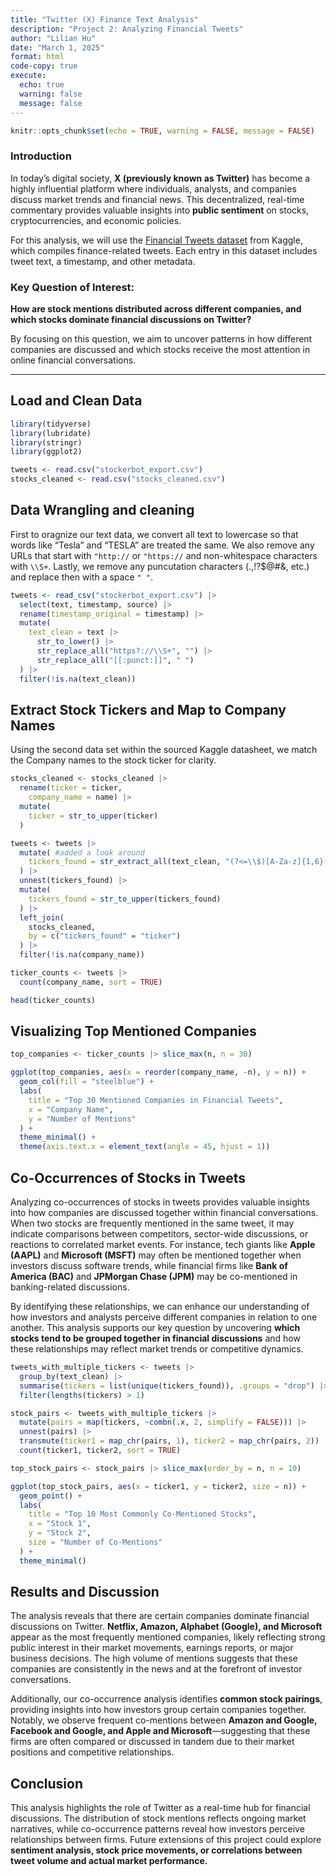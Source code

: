 ```yaml
---
title: "Twitter (X) Finance Text Analysis"
description: "Project 2: Analyzing Financial Tweets"
author: "Lilian Hu"
date: "March 1, 2025"
format: html
code-copy: true
execute:
  echo: true
  warning: false
  message: false
---
```


```r
knitr::opts_chunk$set(echo = TRUE, warning = FALSE, message = FALSE)
```

### Introduction

In today's digital society, **X (previously known as Twitter)** has become a highly influential platform where individuals, analysts, and companies discuss market trends and financial news. This decentralized, real-time commentary provides valuable insights into **public sentiment** on stocks, cryptocurrencies, and economic policies.

For this analysis, we will use the [Financial Tweets dataset](https://www.kaggle.com/datasets/davidwallach/financial-tweets) from Kaggle, which compiles finance-related tweets. Each entry in this dataset includes tweet text, a timestamp, and other metadata.

### **Key Question of Interest:**

**How are stock mentions distributed across different companies, and which stocks dominate financial discussions on Twitter?**

By focusing on this question, we aim to uncover patterns in how different companies are discussed and which stocks receive the most attention in online financial conversations.

------------------------------------------------------------------------

## Load and Clean Data

```r
library(tidyverse)
library(lubridate)
library(stringr)
library(ggplot2)

tweets <- read.csv("stockerbot_export.csv") 
stocks_cleaned <- read.csv("stocks_cleaned.csv")

```

## Data Wrangling and cleaning

First to oragnize our text data, we convert all text to lowercase so that words like "Tesla" and "TESLA" are treated the same. We also remove any URLs that start with `"http://` or `"https://` and non-whitespace characters with `\\S+`. Lastly, we remove any puncutation characters (.,!?\$\@#&, etc.) and replace then with a space `" "`.

```r
tweets <- read_csv("stockerbot_export.csv") |>
  select(text, timestamp, source) |>
  rename(timestamp_original = timestamp) |>
  mutate(
    text_clean = text |>
      str_to_lower() |>
      str_replace_all("https?://\\S+", "") |>
      str_replace_all("[[:punct:]]", " ")
  ) |>
  filter(!is.na(text_clean))

```

## Extract Stock Tickers and Map to Company Names

Using the second data set within the sourced Kaggle datasheet, we match the Company names to the stock ticker for clarity.

```r
stocks_cleaned <- stocks_cleaned |>
  rename(ticker = ticker,
    company_name = name) |>
  mutate(
    ticker = str_to_upper(ticker)
  )

tweets <- tweets |>
  mutate( #added a look around
    tickers_found = str_extract_all(text_clean, "(?<=\\$)[A-Za-z]{1,6}(?=\\b)")
  ) |>
  unnest(tickers_found) |>
  mutate(
    tickers_found = str_to_upper(tickers_found)
  ) |>
  left_join(
    stocks_cleaned,
    by = c("tickers_found" = "ticker")
  ) |>
  filter(!is.na(company_name))

ticker_counts <- tweets |>
  count(company_name, sort = TRUE)

head(ticker_counts)

```

## Visualizing Top Mentioned Companies

```r
top_companies <- ticker_counts |> slice_max(n, n = 30)

ggplot(top_companies, aes(x = reorder(company_name, -n), y = n)) +
  geom_col(fill = "steelblue") +
  labs(
    title = "Top 30 Mentioned Companies in Financial Tweets",
    x = "Company Name",
    y = "Number of Mentions"
  ) +
  theme_minimal() +
  theme(axis.text.x = element_text(angle = 45, hjust = 1))
```

## Co-Occurrences of Stocks in Tweets

Analyzing co-occurrences of stocks in tweets provides valuable insights into how companies are discussed together within financial conversations. When two stocks are frequently mentioned in the same tweet, it may indicate comparisons between competitors, sector-wide discussions, or reactions to correlated market events. For instance, tech giants like **Apple (AAPL)** and **Microsoft (MSFT)** may often be mentioned together when investors discuss software trends, while financial firms like **Bank of America (BAC)** and **JPMorgan Chase (JPM)** may be co-mentioned in banking-related discussions.

By identifying these relationships, we can enhance our understanding of how investors and analysts perceive different companies in relation to one another. This analysis supports our key question by uncovering **which stocks tend to be grouped together in financial discussions** and how these relationships may reflect market trends or competitive dynamics.

```r
tweets_with_multiple_tickers <- tweets |>
  group_by(text_clean) |>
  summarise(tickers = list(unique(tickers_found)), .groups = "drop") |>
  filter(lengths(tickers) > 1)

stock_pairs <- tweets_with_multiple_tickers |>
  mutate(pairs = map(tickers, ~combn(.x, 2, simplify = FALSE))) |>
  unnest(pairs) |>
  transmute(ticker1 = map_chr(pairs, 1), ticker2 = map_chr(pairs, 2)) |>
  count(ticker1, ticker2, sort = TRUE)

top_stock_pairs <- stock_pairs |> slice_max(order_by = n, n = 10)

ggplot(top_stock_pairs, aes(x = ticker1, y = ticker2, size = n)) +
  geom_point() +
  labs(
    title = "Top 10 Most Commonly Co-Mentioned Stocks",
    x = "Stock 1",
    y = "Stock 2",
    size = "Number of Co-Mentions"
  ) +
  theme_minimal()

```

## Results and Discussion

The analysis reveals that there are certain companies dominate financial discussions on Twitter. **Netflix, Amazon, Alphabet (Google), and Microsoft** appear as the most frequently mentioned companies, likely reflecting strong public interest in their market movements, earnings reports, or major business decisions. The high volume of mentions suggests that these companies are consistently in the news and at the forefront of investor conversations.

Additionally, our co-occurrence analysis identifies **common stock pairings**, providing insights into how investors group certain companies together. Notably, we observe frequent co-mentions between **Amazon and Google, Facebook and Google, and Apple and Microsoft**---suggesting that these firms are often compared or discussed in tandem due to their market positions and competitive relationships.

## Conclusion

This analysis highlights the role of Twitter as a real-time hub for financial discussions. The distribution of stock mentions reflects ongoing market narratives, while co-occurrence patterns reveal how investors perceive relationships between firms. Future extensions of this project could explore **sentiment analysis, stock price movements, or correlations between tweet volume and actual market performance.**
